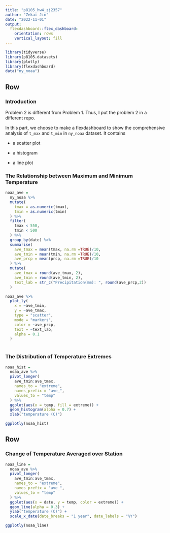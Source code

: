 ```yaml
---
title: "p8105_hw4_zj2357"
author: "Zekai Jin"
date: "2022-11-01"
output: 
  flexdashboard::flex_dashboard:
    orientation: rows
    vertical_layout: fill
---
```



```r
library(tidyverse)
library(p8105.datasets)
library(plotly)
library(flexdashboard)
data("ny_noaa")
```

Row {data-width=500}
-----------------------------------------------------------------------

### Introduction
Problem 2 is different from Problem 1. Thus, I put the problem 2 in a different repo. 

In this part, we choose to make a flexdashboard to show the comprehensive analysis of `t_max` and `t_min` in `ny_noaa` dataset. It contains

* a scatter plot

* a histogram

* a line plot


### The Relationship between Maximum and Minimum Temperature

```r
noaa_ave =
  ny_noaa %>%
  mutate(
    tmax = as.numeric(tmax),
    tmin = as.numeric(tmin)
  ) %>%
  filter(
    tmax < 550,
    tmin < 500
  ) %>%
  group_by(date) %>%
  summarise(
    ave_tmax = mean(tmax, na.rm =TRUE)/10,
    ave_tmin = mean(tmin, na.rm =TRUE)/10,
    ave_prcp = mean(prcp, na.rm =TRUE)/10
  ) %>%
  mutate(
    ave_tmax = round(ave_tmax, 2),
    ave_tmin = round(ave_tmin, 2),
    text_lab = str_c("Precipitation(mm): ", round(ave_prcp,2))
  )

noaa_ave %>%
  plot_ly(
    x = ~ave_tmin,
    y = ~ave_tmax,
    type = "scatter",
    mode = "markers",
    color = ~ave_prcp,
    text = ~text_lab,
    alpha = 0.1
  )
  
```


### The Distribution of Temperature Extremes

```r
noaa_hist =
  noaa_ave %>%
  pivot_longer(
    ave_tmin:ave_tmax,
    names_to = "extreme",
    names_prefix = "ave_",
    values_to = "temp"
  ) %>%
  ggplot(aes(x = temp, fill = extreme)) +
  geom_histogram(alpha = 0.7) +
  xlab("temperature (C)")

ggplotly(noaa_hist)
```
Row {data-width=500}
-----------------------------------------------------------------------


### Change of Temperature Averaged over Station

```r
noaa_line =
  noaa_ave %>%
  pivot_longer(
    ave_tmin:ave_tmax,
    names_to = "extreme",
    names_prefix = "ave_",
    values_to = "temp"
  ) %>%
  ggplot(aes(x = date, y = temp, color = extreme)) +
  geom_line(alpha = 0.3) +
  ylab("temperature (C)") +
  scale_x_date(date_breaks = "1 year", date_labels = "%Y")

ggplotly(noaa_line)
```



